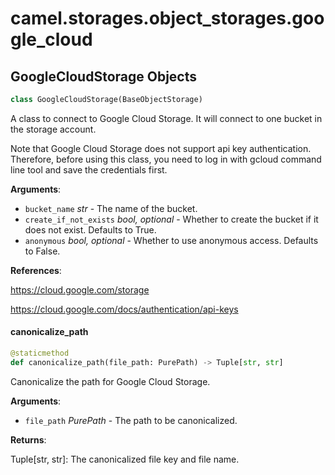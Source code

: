 <a id="camel.storages.object_storages.google_cloud"></a>

# camel.storages.object\_storages.google\_cloud

<a id="camel.storages.object_storages.google_cloud.GoogleCloudStorage"></a>

## GoogleCloudStorage Objects

```python
class GoogleCloudStorage(BaseObjectStorage)
```

A class to connect to Google Cloud Storage. It will connect to one
bucket in the storage account.

Note that Google Cloud Storage does not support api key authentication.
Therefore, before using this class, you need to log in with gcloud command
line tool and save the credentials first.

**Arguments**:

- `bucket_name` _str_ - The name of the bucket.
- `create_if_not_exists` _bool, optional_ - Whether to create the bucket if
  it does not exist. Defaults to True.
- `anonymous` _bool, optional_ - Whether to use anonymous access. Defaults
  to False.
  

**References**:

  https://cloud.google.com/storage
  
  https://cloud.google.com/docs/authentication/api-keys

<a id="camel.storages.object_storages.google_cloud.GoogleCloudStorage.canonicalize_path"></a>

#### canonicalize\_path

```python
@staticmethod
def canonicalize_path(file_path: PurePath) -> Tuple[str, str]
```

Canonicalize the path for Google Cloud Storage.

**Arguments**:

- `file_path` _PurePath_ - The path to be canonicalized.
  

**Returns**:

  Tuple[str, str]: The canonicalized file key and file name.

